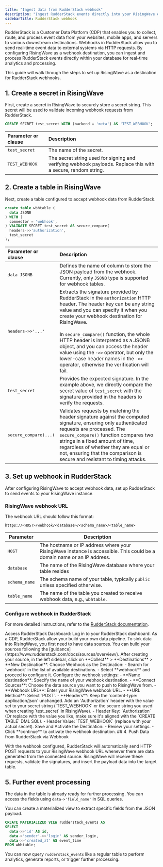 ```yaml
---
title: "Ingest data from RudderStack webhook"
description: "Ingest RudderStack events directly into your RisingWave database for real-time processing and analytics."
sidebarTitle: RudderStack webhook
---
```


RudderStack is a Customer Data Platform (CDP) that enables you to collect, route, and process event data from your websites, mobile apps, and servers to various downstream destinations. Webhooks in RudderStack allow you to send real-time event data to external systems via HTTP requests. By configuring RisingWave as a webhook destination, you can ingest and process RudderStack events directly within your database for real-time analytics and processing.

This guide will walk through the steps to set up RisingWave as a destination for RudderStack webhooks.

## 1. Create a secret in RisingWave

First, create a secret in RisingWave to securely store a secret string. This secret will be used to validate incoming webhook requests from RudderStack.

```sql
CREATE SECRET test_secret WITH (backend = 'meta') AS 'TEST_WEBHOOK';
```

| Parameter or clause | Description |
| :--------- | :-----------|
|`test_secret`| The name of the secret.|
| `TEST_WEBHOOK`| The secret string used for signing and verifying webhook payloads. Replace this with a secure, random string.|

## 2. Create a table in RisingWave

Next, create a table configured to accept webhook data from RudderStack.

```sql
create table wbhtable (
  data JSONB
) WITH (
  connector = 'webhook',
) VALIDATE SECRET test_secret AS secure_compare(
  headers->>'authorization',
  test_secret
);
```

| Parameter or clause | Description |
| :--------- | :-----------|
| `data JSONB` | Defines the name of column to store the JSON payload from the webhook. Currently, only `JSONB` type is supported for webhook tables. |
| `headers->>'...'` | Extracts the signature provided by RudderStack in the `authorization` HTTP header. The header key can be any string value and you can specify it when you create your webhook destination for RisingWave. <br/> <br/> In `secure_compare()` function, the whole HTTP header is interpreted as a JSONB object, and you can access the header value using the `->>` operator, but only the lower-case header names in the `->>` operator, otherwise the verification will fail. |
| `test_secret` | Provides the expected signature. In the example above, we directly compare the secret value of `test_secret` with the signature provided in the headers to verify the requests. |
| `secure_compare(...)` | Validates requests by matching the header signature against the computed signature, ensuring only authenticated requests are processed. The `secure_compare()` function compares two strings in a fixed amount of time, regardless of whether they are equal or not, ensuring that the comparison is secure and resistant to timing attacks. |

## 3. Set up webhook in RudderStack

After configuring RisingWave to accept webhook data, set up RudderStack to send events to your RisingWave instance.

### RisingWave webhook URL

The webhook URL should follow this format:
```
https://<HOST>/webhook/<database>/<schema_name>/<table_name>
```

| Parameter | Description |
|-----------|-------------|
| `HOST` | The hostname or IP address where your RisingWave instance is accessible. This could be a domain name or an IP address. |
| `database` | The name of the RisingWave database where your table resides |
| `schema_name` | The schema name of your table, typically `public` unless specified otherwise. |
| `table_name` | The name of the table you created to receive webhook data, e.g., `wbhtable`. |


### Configure webhook in RudderStack

For more detailed instructions, refer to the [RudderStack documentation](https://www.rudderstack.com/docs/destinations/webhooks/setup-guide/).

<Steps>
<Step>
Access RudderStack Dashboard: Log in to your RudderStack dashboard.
</Step>
<Step>
As a CDP, RudderStack allow your build your own data pipeline. To sink data into RisingWave, you first need to have data sources. You can build your sources following the [guidance](https://www.rudderstack.com/docs/sources/overview/).
After creating your source, in the left sidebar, click on **Collect** > **Destinations** > **New Destination**. 
</Step>
<Step>
Choose Webhook as the Destination:
- Search for `webhook` in the list of available destinations.
- Select **webhook** and proceed to configure it.
</Step>
<Step>
Configure the webhook settings: 
    - **Name destination**: Specify the name of your webhook destination.
    - **Connect Sources**: Choose the data source you want to push to RisingWave from.
    - **Webhook URL**: Enter your RisingWave webhook URL. 
    - **URL Method**: Select `POST`. 
    - **Headers**: Keep the `content-type: application/json` unchanged. Add an `Authorization` header with the value set to your secret string ('TEST_WEBHOOK' or the secure string you used when creating `test_secret` in RisingWave).
      - Header Key: `Authorization` (Or replace with the value you like, make sure it's aligned with the `CREATE TABLE` DML SQL).
      - Header Value: `TEST_WEBHOOK` (replace with your actual secret).
</Step>
<Step>
Save and Activate the Destination:
- Review your settings.
- Click **continue** to activate the webhook destination.
</Step>
</Steps>
## 4. Push Data from RudderStack via Webhook

With the webhook configured, RudderStack will automatically send HTTP POST requests to your RisingWave webhook URL whenever there are data generated from the connected source. RisingWave will receive these requests, validate the signatures, and insert the payload data into the target table.

## 5. Further event processing

The data in the table is already ready for further processing. You can access the fields using `data->'field_name'` in SQL queries.

You can create a materialized view to extract specific fields from the JSON payload.

```sql
CREATE MATERIALIZED VIEW rudderstack_events AS
SELECT
  data->>'id' AS id,
  data->'sender'->>'login' AS sender_login,
  data->>'created_at' AS event_time
FROM wbhtable;
```

You can now query `rudderstack_events` like a regular table to perform analytics, generate reports, or trigger further processing.